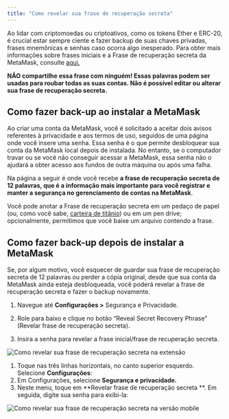 ```yaml
---
title: "Como revelar sua frase de recuperação secreta"
---
```



Ao lidar com criptomoedas ou criptoativos, como os tokens Ether e ERC-20, é crucial estar sempre ciente e fazer backup de suas chaves privadas, frases mnemônicas e senhas caso ocorra algo inesperado. Para obter mais informações sobre frases iniciais e a Frase de recuperação secreta da MetaMask, consulte [aqui.](/getting-started/user-guide-secret-recovery-phrase-password-and-private-keys)

**NÃO compartilhe essa frase com ninguém! Essas palavras podem ser usadas para roubar todas as suas contas. Não é possível editar ou alterar sua frase de recuperação secreta.**

## Como fazer back-up ao instalar a MetaMask

Ao criar uma conta da MetaMask, você é solicitado a aceitar dois avisos referentes à privacidade e aos termos de uso, seguidos de uma página onde você insere uma senha. Essa senha é o que permite desbloquear sua conta da MetaMask local depois de instalada. No entanto, se o computador travar ou se você não conseguir acessar a MetaMask, essa senha não o ajudará a obter acesso aos fundos de outra máquina ou após uma falha.

Na página a seguir é onde você recebe **a frase de recuperação secreta de 12 palavras, que é a informação mais importante para você registrar e manter a segurança no gerenciamento de contas na MetaMask**.

Você pode anotar a Frase de recuperação secreta em um pedaço de papel (ou, como você sabe, [carteira de titânio](https://www.toughgadget.com/bitcoin-crypto-metal-recovery-seed-wallets/)) ou em um pen drive; opcionalmente, permitimos que você baixe um arquivo contendo a frase.

## Como fazer back-up depois de instalar a MetaMask

Se, por algum motivo, você esquecer de guardar sua frase de recuperação secreta de 12 palavras ou perder a cópia original, desde que sua conta da MetaMask ainda esteja desbloqueada, você poderá revelar a frase de recuperação secreta e fazer o backup novamente.

<Tabs>

<TabItem value="Extensão" label="Extensão">

1. Navegue até **Configurações >** Segurança e Privacidade.

2. Role para baixo e clique no botão “Reveal Secret Recovery Phrase” (Revelar frase de recuperação secreta).

3. Insira a senha para revelar a frase inicial/frase de recuperação secreta.

<div class="center-container">
  <div class="img-medium">
    <img
      src={
        require("../../../../../img/i18n/legacy/How_to_reveal_your_secret_recovery_phrase_extension.gif")
          .default
      }
      alt="Como revelar sua frase de recuperação secreta na extensão"
    />
  </div>
</div>

</TabItem>

<TabItem value="Aplicativo para dispositivos móveis" label="Aplicativo para dispositivos móveis">

1. Toque nas três linhas horizontais, no canto superior esquerdo. Selecione **Configurações**:
2. Em Configurações, selecione **Segurança e privacidade.**
3. Neste menu, toque em **Revelar frase de recuperação secreta **. Em seguida, digite sua senha para exibi-la:

<div class="center-container">
  <div class="img-medium">
    <img
      src={
        require("../../../../../img/i18n/legacy/How_to_reveal_your_secret_recovery_phrase_Mobile.gif")
          .default
      }
      alt="Como revelar sua frase de recuperação secreta na versão mobile"
    />
  </div>
</div>

</TabItem>

</Tabs>
